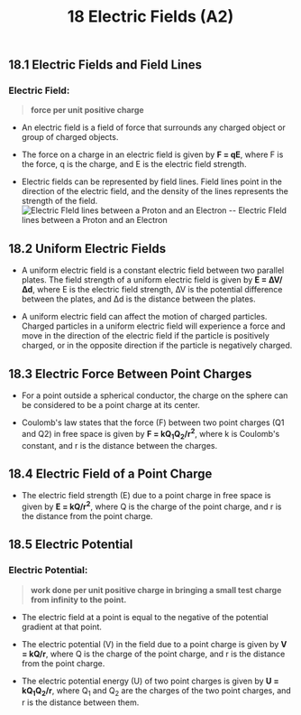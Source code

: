 ﻿---
title: 18 Electric Fields (A2)
subject : physics
---
## 18.1 Electric Fields and Field Lines

### Electric Field:
>**force per unit positive charge**

- An electric field is a field of force that surrounds any charged object or group of charged objects.

- The force on a charge in an electric field is given by **F = qE**, where F is the force, q is the charge, and E is the electric field strength.

- Electric fields can be represented by field lines. Field lines point in the direction of the electric field, and the density of the lines represents the strength of the field.
![Electric FIeld lines between a Proton and an Electron](https://raw.githubusercontent.com/bobelmasry/random_images/main/electric-field-lines.png)
-- Electric FIeld lines between a Proton and an Electron
## 18.2 Uniform Electric Fields

- A uniform electric field is a constant electric field between two parallel plates. The field strength of a uniform electric field is given by **E = ∆V/∆d**, where E is the electric field strength, ∆V is the potential difference between the plates, and ∆d is the distance between the plates.

- A uniform electric field can affect the motion of charged particles. Charged particles in a uniform electric field will experience a force and move in the direction of the electric field if the particle is positively charged, or in the opposite direction if the particle is negatively charged.

## 18.3 Electric Force Between Point Charges

- For a point outside a spherical conductor, the charge on the sphere can be considered to be a point charge at its center.

- Coulomb's law states that the force (F) between two point charges (Q1 and Q2) in free space is given by **F = kQ<sub>1</sub>Q<sub>2</sub>/r<sup>2</sup>**, where k is Coulomb's constant, and r is the distance between the charges.

## 18.4 Electric Field of a Point Charge

- The electric field strength (E) due to a point charge in free space is given by **E = kQ/r<sup>2</sup>**, where Q is the charge of the point charge, and r is the distance from the point charge.

## 18.5 Electric Potential
### Electric Potential:

> **work done per unit positive charge in bringing a small test charge from infinity to the point.**

- The electric field at a point is equal to the negative of the potential gradient at that point.

- The electric potential (V) in the field due to a point charge is given by **V = kQ/r**, where Q is the charge of the point charge, and r is the distance from the point charge.

- The electric potential energy (U) of two point charges is given by **U = kQ<sub>1</sub>Q<sub>2</sub>/r**, where Q<sub>1</sub> and Q<sub>2</sub> are the charges of the two point charges, and r is the distance between them.

